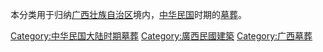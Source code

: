 本分类用于归纳[[广西壮族自治区|广西壮族自治区]]境内，[[中华民国|中华民国]]时期的[[墓葬|墓葬]]。

[[Category:中华民国大陆时期墓葬|Category:中华民国大陆时期墓葬]]
[[Category:廣西民國建築|Category:廣西民國建築]]
[[Category:广西墓葬|Category:广西墓葬]]